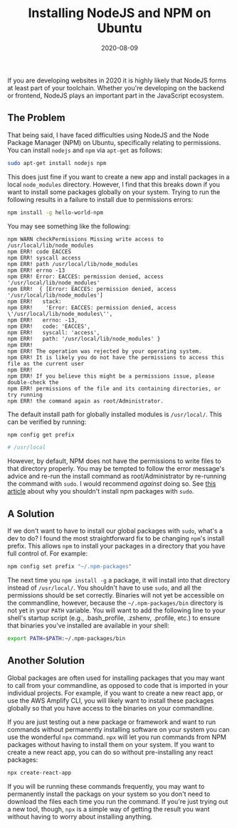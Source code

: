 ---
path: '/blog/npm-on-ubuntu'
date: '2020-08-09'
title: 'Installing NodeJS and NPM on Ubuntu'
tags: ['npm', 'ubuntu', 'linux']
---

If you are developing websites in 2020 it is highly likely that NodeJS forms at least part of your toolchain. Whether you're developing on the backend or frontend, NodeJS plays an important part in the JavaScript ecosystem.

## The Problem

That being said, I have faced difficulties using NodeJS and the Node Package Manager (NPM) on Ubuntu, specifically relating to permissions. You can install `nodejs` and `npm` via `apt-get` as follows:

```bash
sudo apt-get install nodejs npm
```

This does just fine if you want to create a new app and install packages in a local `node_modules` directory. However, I find that this breaks down if you want to install some packages globally on your system. Trying to run the following results in a failure to install due to permissions errors:

```bash
npm install -g hello-world-npm
```

You may see something like the following:

```
npm WARN checkPermissions Missing write access to /usr/local/lib/node_modules
npm ERR! code EACCES
npm ERR! syscall access
npm ERR! path /usr/local/lib/node_modules
npm ERR! errno -13
npm ERR! Error: EACCES: permission denied, access '/usr/local/lib/node_modules'
npm ERR!  { [Error: EACCES: permission denied, access '/usr/local/lib/node_modules']
npm ERR!   stack:
npm ERR!    'Error: EACCES: permission denied, access \'/usr/local/lib/node_modules\'',
npm ERR!   errno: -13,
npm ERR!   code: 'EACCES',
npm ERR!   syscall: 'access',
npm ERR!   path: '/usr/local/lib/node_modules' }
npm ERR!
npm ERR! The operation was rejected by your operating system.
npm ERR! It is likely you do not have the permissions to access this file as the current user
npm ERR!
npm ERR! If you believe this might be a permissions issue, please double-check the
npm ERR! permissions of the file and its containing directories, or try running
npm ERR! the command again as root/Administrator.
```

The default install path for globally installed modules is `/usr/local/`. This can be verified by running:

```bash
npm config get prefix

# /usr/local
```

However, by default, NPM does not have the permissions to write files to that directory properly. You may be tempted to follow the error message's advice and re-run the install command as root/Administrator by re-running the command with `sudo`. I would recommend _against_ doing so. See [this article](https://medium.com/@ExplosionPills/dont-use-sudo-with-npm-still-66e609f5f92) about why you shouldn't install npm packages with `sudo`.

## A Solution

If we don't want to have to install our global packages with `sudo`, what's a dev to do? I found the most straightforward fix to be changing `npm`'s install prefix. This allows `npm` to install your packages in a directory that you have full control of. For example:

```bash
npm config set prefix "~/.npm-packages"
```

The next time you `npm install -g` a package, it will install into that directory instead of `/usr/local/`. You shouldn't have to use `sudo`, and all the permissions should be set correctly. Binaries will not yet be accessible on the commandline, however, because the `~/.npm-packages/bin` directory is not yet in your `PATH` variable. You will want to add the following line to your shell's startup script (e.g., .bash_profile, .zshenv, .profile, etc.) to ensure that binaries you've installed are available in your shell:

```bash
export PATH=$PATH:~/.npm-packages/bin
```

## Another Solution

Global packages are often used for installing packages that you may want to call from your commandline, as opposed to code that is imported in your individual projects. For example, if you want to create a new react app, or use the AWS Amplify CLI, you will likely want to install these packages globally so that you have access to the binaries on your commandline.

If you are just testing out a new package or framework and want to run commands without permanently installing software on your system you can use the wonderful `npx` command. `npx` will let you run commands from NPM packages without having to install them on your system. If you want to create a new react app, you can do so without pre-installing any react packages:

```bash
npx create-react-app
```

If you will be running these commands frequently, you may want to permanently install the packags on your system so you don't need to download the files each time you run the command. If you're just trying out a new tool, though, `npx` is a simple way of getting the result you want without having to worry about installing anything.

